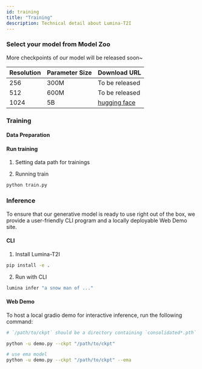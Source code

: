 ```yaml
---
id: training
title: "Training"
description: Technical detail about Lumina-T2I
---
```


### Select your model from Model Zoo

More checkpoints of our model will be released soon~

| Resolution | Parameter Size | Download URL                                                                                |
| ---------- | -------------- | ------------------------------------------------------------------------------------------- |
| 256        | 300M           | To be released                                                                              |
| 512        | 600M           | To be released                                                                              |
| 1024       | 5B             | [hugging face](https://huggingface.co/Alpha-VLLM/Lumina-T2X/tree/main/Lumina-T2I/5B/1024px) |

### Training

#### Data Preparation

#### Run training

1. Setting data path for trainings



2. Running train

```bash
python train.py
```

### Inference

To ensure that our generative model is ready to use right out of the box, we provide a user-friendly CLI program and a locally deployable Web Demo site.

#### CLI

1. Install Lumina-T2I
```bash
pip install -e .
```

2. Run with CLI
```bash
lumina infer "a snow man of ..."
```

#### Web Demo

To host a local gradio demo for interactive inference, run the following command:

```bash
# `/path/to/ckpt` should be a directory containing `consolidated*.pth` and `model_args.pth`

python -u demo.py --ckpt "/path/to/ckpt"

# use ema model
python -u demo.py --ckpt "/path/to/ckpt" --ema
```
